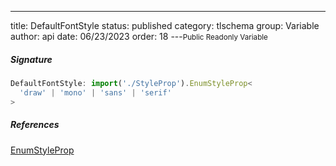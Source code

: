 ---
title: DefaultFontStyle
status: published
category: tlschema
group: Variable
author: api
date: 06/23/2023
order: 18
---<Small>Public Readonly Variable</Small>




##### Signature


```ts
DefaultFontStyle: import('./StyleProp').EnumStyleProp<
  'draw' | 'mono' | 'sans' | 'serif'
>
```

##### References

[EnumStyleProp](/gen/tlschema/EnumStyleProp-class)


